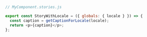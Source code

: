 ```js
// MyComponent.stories.js

export const StoryWithLocale = ({ globals: { locale } }) => {
  const caption = getCaptionForLocale(locale);
  return <p>{caption}</p>;
};
```
